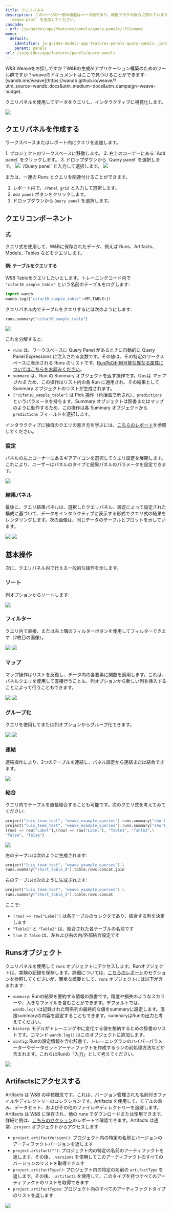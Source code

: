 ---
title: クエリパネル
description: このページの一部の機能はベータ版であり、機能フラグの後ろに隠れています。関連するすべての機能をアンロックするには、プロフィールページの自己紹介に
  `weave-plot` を追加してください。
cascade:
- url: /ja/guides/app/features/panels/query-panels/:filename
menu:
  default:
    identifier: ja-guides-models-app-features-panels-query-panels-_index
    parent: panels
url: /ja/guides/app/features/panels/query-panels
---

<Note>
W&B Weaveをお探しですか？W&Bの生成AIアプリケーション構築のためのツール群ですか？weaveのドキュメントはここで見つけることができます: [wandb.me/weave](https://wandb.github.io/weave/?utm_source=wandb_docs&utm_medium=docs&utm_campaign=weave-nudge).
</Note>

クエリパネルを使用してデータをクエリし、インタラクティブに視覚化します。

<Frame>
    <img src="/images/weave/pretty_panel.png"  />
</Frame>

## クエリパネルを作成する

ワークスペースまたはレポート内にクエリを追加します。

<Tabs>
<Tab title="Project workspace">
1. プロジェクトのワークスペースに移動します。
  2. 右上のコーナーにある `Add panel` をクリックします。
  3. ドロップダウンから `Query panel` を選択します。
  <Frame>
    <img src="/images/weave/add_weave_panel_workspace.png"  />
</Frame>
</Tab>
<Tab title="W&B Report">
`/Query panel` と入力して選択します。

<Frame>
    <img src="/images/weave/add_weave_panel_report_1.png"  />
</Frame>

または、一連の Runs とクエリを関連付けることができます。
1. レポート内で、`/Panel grid` と入力して選択します。
2. `Add panel` ボタンをクリックします。
3. ドロップダウンから `Query panel` を選択します。
</Tab>
</Tabs>

## クエリコンポーネント

### 式

クエリ式を使用して、W&Bに保存されたデータ、例えば Runs、Artifacts、Models、Tables などをクエリします。

#### 例: テーブルをクエリする
W&B Tableをクエリしたいとします。トレーニングコード内で `"cifar10_sample_table"` という名前のテーブルをログします:

```python
import wandb
wandb.log({"cifar10_sample_table":<MY_TABLE>})
```

クエリパネル内でテーブルをクエリするには次のようにします:
```python
runs.summary["cifar10_sample_table"]
```
<Frame>
    <img src="/images/weave/basic_weave_expression.png"  />
</Frame>

これを分解すると:

* `runs` は、ワークスペースに Query Panel があるときに自動的に Query Panel Expressions に注入される変数です。その値は、その特定のワークスペースに表示される Runs のリストです。[Run内の利用可能な異なる属性についてはこちらをお読みください](/ja/../../../../track/public-api-guide.md#understanding-the-different-attributes)。
* `summary` は、Run の Summary オブジェクトを返す操作です。Opsは _マップされる_ ため、この操作はリスト内の各 Run に適用され、その結果として Summary オブジェクトのリストが生成されます。
* `["cifar10_sample_table"]` は Pick 操作（角括弧で示され）、`predictions` というパラメータを持ちます。Summary オブジェクトは辞書またはマップのように動作するため、この操作は各 Summary オブジェクトから `predictions` フィールドを選択します。

インタラクティブに独自のクエリの書き方を学ぶには、[こちらのレポート](https://wandb.ai/luis_team_test/weave_example_queries/reports/Weave-queries---Vmlldzo1NzIxOTY2?accessToken=bvzq5hwooare9zy790yfl3oitutbvno2i6c2s81gk91750m53m2hdclj0jvryhcr)を参照してください。

### 設定

パネルの左上コーナーにあるギアアイコンを選択してクエリ設定を展開します。これにより、ユーザーはパネルのタイプと結果パネルのパラメータを設定できます。

<Frame>
    <img src="/images/weave/weave_panel_config.png"  />
</Frame>

### 結果パネル

最後に、クエリ結果パネルは、選択したクエリパネル、設定によって設定された構成に基づいて、データをインタラクティブに表示する形式でクエリ式の結果をレンダリングします。次の画像は、同じデータのテーブルとプロットを示しています。

<Frame>
    <img src="/images/weave/result_panel_table.png"  />
</Frame>

<Frame>
    <img src="/images/weave/result_panel_plot.png"  />
</Frame>

## 基本操作
次に、クエリパネル内で行える一般的な操作を示します。
### ソート
列オプションからソートします:
<Frame>
    <img src="/images/weave/weave_sort.png"  />
</Frame>

### フィルター
クエリ内で直接、または左上隅のフィルターボタンを使用してフィルターできます（2枚目の画像）。
<Frame>
    <img src="/images/weave/weave_filter_1.png"  />
</Frame>
<Frame>
    <img src="/images/weave/weave_filter_2.png"  />
</Frame>

### マップ
マップ操作はリストを反復し、データ内の各要素に関数を適用します。これは、パネルクエリを使用して直接行うことも、列オプションから新しい列を挿入することによって行うこともできます。
<Frame>
    <img src="/images/weave/weave_map.png"  />
</Frame>
<Frame>
    <img src="/images/weave/weave_map.gif"  />
</Frame>

### グループ化
クエリを使用してまたは列オプションからグループ化できます。
<Frame>
    <img src="/images/weave/weave_groupby.png"  />
</Frame>
<Frame>
    <img src="/images/weave/weave_groupby.gif"  />
</Frame>

### 連結
連結操作により、2つのテーブルを連結し、パネル設定から連結または結合できます。
<Frame>
    <img src="/images/weave/weave_concat.gif"  />
</Frame>

### 結合
クエリ内でテーブルを直接結合することも可能です。次のクエリ式を考えてみてください:
```python
project("luis_team_test", "weave_example_queries").runs.summary["short_table_0"].table.rows.concat.join(\
project("luis_team_test", "weave_example_queries").runs.summary["short_table_1"].table.rows.concat,\
(row) => row["Label"],(row) => row["Label"], "Table1", "Table2",\
"false", "false")
```
<Frame>
    <img src="/images/weave/weave_join.png"  />
</Frame>

左のテーブルは次のように生成されます:
```python
project("luis_team_test", "weave_example_queries").\
runs.summary["short_table_0"].table.rows.concat.join
```
右のテーブルは次のように生成されます:
```python
project("luis_team_test", "weave_example_queries").\
runs.summary["short_table_1"].table.rows.concat
```
ここで:
* `(row) => row["Label"]` は各テーブルのセレクタであり、結合する列を決定します
* `"Table1"` と `"Table2"` は、結合された各テーブルの名前です
* `true` と `false` は、左および右の内/外部結合設定です

## Runsオブジェクト
クエリパネルを使用して `runs` オブジェクトにアクセスします。Runオブジェクトは、実験の記録を保存します。詳細については、[こちらのレポート](https://wandb.ai/luis_team_test/weave_example_queries/reports/Weave-queries---Vmlldzo1NzIxOTY2?accessToken=bvzq5hwooare9zy790yfl3oitutbvno2i6c2s81gk91750m53m2hdclj0jvryhcr#3.-accessing-runs-object)のセクションを参照してくださいが、簡単な概要として、`runs` オブジェクトには以下が含まれます:
* `summary`: Runの結果を要約する情報の辞書です。精度や損失のようなスカラーや、大きなファイルを含むことができます。デフォルトでは、`wandb.log()`は記録された時系列の最終的な値をsummaryに設定します。直接summaryの内容を設定することもできます。summaryはRunの出力と考えてください。
* `history`: モデルがトレーニング中に変化する値を格納するための辞書のリストです。コマンド `wandb.log()` はこのオブジェクトに追加します。
* `config`: Runの設定情報を含む辞書で、トレーニングランのハイパーパラメーターやデータセットアーティファクトを作成するランの前処理方法などが含まれます。これらはRunの「入力」として考えてください。
<Frame>
    <img src="/images/weave/weave_runs_object.png"  />
</Frame>

## Artifactsにアクセスする

Artifacts は W&B の中核概念です。これは、バージョン管理された名前付きファイルやディレクトリーのコレクションです。Artifacts を使用して、モデルの重み、データセット、およびその他のファイルやディレクトリーを追跡します。Artifacts は W&B に保存され、他の runs でダウンロードまたは使用できます。詳細と例は、[こちらのセクション](https://wandb.ai/luis_team_test/weave_example_queries/reports/Weave-queries---Vmlldzo1NzIxOTY2?accessToken=bvzq5hwooare9zy790yfl3oitutbvno2i6c2s81gk91750m53m2hdclj0jvryhcr#4.-accessing-artifacts)のレポートで確認できます。Artifacts は通常、`project` オブジェクトからアクセスします:
* `project.artifactVersion()`: プロジェクト内の特定の名前とバージョンのアーティファクトバージョンを返します
* `project.artifact("")`: プロジェクト内の特定の名前のアーティファクトを返します。その後、`.versions` を使用してこのアーティファクトのすべてのバージョンのリストを取得できます
* `project.artifactType()`: プロジェクト内の特定の名前の `artifactType` を返します。その後、`.artifacts` を使用して、このタイプを持つすべてのアーティファクトのリストを取得できます
* `project.artifactTypes`: プロジェクト内のすべてのアーティファクトタイプのリストを返します
<Frame>
    <img src="/images/weave/weave_artifacts.png"  />
</Frame>